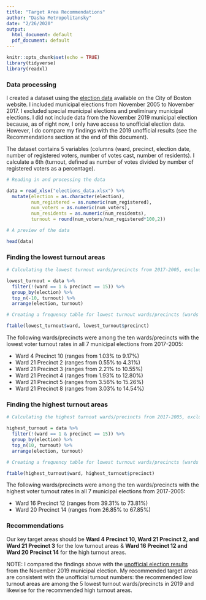 ```yaml
---
title: "Target Area Recommendations"
author: "Dasha Metropolitansky"
date: "2/26/2020"
output:
  html_document: default
  pdf_document: default
---
```


```r
knitr::opts_chunk$set(echo = TRUE)
library(tidyverse)
library(readxl)
```

### Data processing

I created a dataset using the [election data](https://www.boston.gov/departments/elections/state-and-city-election-results) available on the City of Boston website. I included municipal elections from November 2005 to November 2017. I excluded special municipal elections and preliminary municipal elections. I did not include data from the November 2019 municipal election because, as of right now, I only have access to unofficial election data. However, I do compare my findings with the 2019 unofficial results (see the Recommendations section at the end of this document).

The dataset contains 5 variables (columns (ward, precinct, election date, number of registered voters, number of votes cast, number of residents). I calculate a 6th (turnout, defined as number of votes divided by number of registered voters as a percentage). 

```r
# Reading in and processing the data

data = read_xlsx("elections_data.xlsx") %>% 
  mutate(election = as.character(election),
         num_registered = as.numeric(num_registered),
         num_voters = as.numeric(num_voters),
         num_residents = as.numeric(num_residents),
         turnout = round(num_voters/num_registered*100,2))
```

```r
# A preview of the data

head(data)
```

### Finding the lowest turnout areas 

```r
# Calculating the lowest turnout wards/precincts from 2017-2005, excluding Ward 1 Precinct 15

lowest_turnout = data %>%
  filter(!(ward == 1 & precinct == 15)) %>% 
  group_by(election) %>%
  top_n(-10, turnout) %>%
  arrange(election, turnout)

# Creating a frequency table for lowest turnout wards/precincts (wards on left, precincts on top)

ftable(lowest_turnout$ward, lowest_turnout$precinct)
```

The following wards/precincts were among the ten wards/precincts with the lowest voter turnout rates in all 7 municipal elections from 2017-2005: 

* Ward 4 Precinct 10 (ranges from 1.03% to 9.17%)
* Ward 21 Precinct 2 (ranges from 0.55% to 4.31%)
* Ward 21 Precinct 3 (ranges from 2.21% to 10.55%)
* Ward 21 Precinct 4 (ranges from 1.93% to 12.80%)
* Ward 21 Precinct 5 (ranges from 3.56% to 15.26%)
* Ward 21 Precinct 8 (ranges from 3.03% to 14.54%)

### Finding the highest turnout areas

```r
# Calculating the highest turnout wards/precincts from 2017-2005, excluding Ward 1 Precinct 15

highest_turnout = data %>%
  filter(!(ward == 1 & precinct == 15)) %>% 
  group_by(election) %>%
  top_n(10, turnout) %>%
  arrange(election, turnout)

# Creating a frequency table for lowest turnout wards/precincts (wards on left, precincts on top)

ftable(highest_turnout$ward, highest_turnout$precinct)
```

The following wards/precincts were among the ten wards/precincts with the highest voter turnout rates in all 7 municipal elections from 2017-2005: 

* Ward 16 Precinct 12 (ranges from 39.31% to 73.81%)
* Ward 20 Precinct 14 (ranges from 26.85% to 67.85%)
 
### Recommendations 

Our key target areas should be **Ward 4 Precinct 10, Ward 21 Precinct 2, and Ward 21 Precinct 3** for the low turnout areas & **Ward 16 Precinct 12 and Ward 20 Precinct 14** for the high turnout areas. 

NOTE: I compared the findings above with the [unofficial election results](https://www.boston.gov/sites/default/files/embed/u/unofficial_ward_and_precinct_breakdown_for_november_5_2019_-_updated.pdf) from the November 2019 municipal election. My recommended target areas are consistent with the unofficial turnout numbers: the recommended low turnout areas are among the 5 lowest turnout wards/precincts in 2019 and likewise for the recommended high turnout areas.